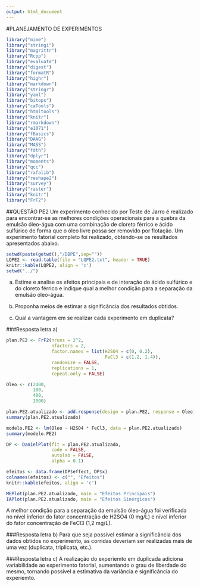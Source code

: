 ```yaml
---
output: html_document
---
```

#PLANEJAMENTO DE EXPERIMENTOS
```r
library("mime")
library("stringi")
library("magrittr") 
library("Rcpp")
library("evaluate")
library("digest")
library("formatR")
library("highr")
library("markdown")
library("stringr")
library("yaml")
library("bitops")
library("caTools")
library("htmltools")
library("knitr")
library("rmarkdown")
library("e1071")
library("fBasics")
library("DAAG")
library("MASS")
library("fdth")
library("dplyr")
library("moments")
library("qcc")
library("rafalib")
library("reshape2")
library("survey")
library("raster")
library("knitr")
library("FrF2")
```

##QUESTÃO PE2
Um experimento conhecido por Teste de Jarro é realizado para encontrar-se as melhores condições operacionais para a quebra da emulsão óleo-água com uma combinação de cloreto férrico e ácido sulfúrico de forma que o óleo livre possa ser removido por flotação. Um experimento fatorial completo foi realizado, obtendo-se os resultados apresentados abaixo.

```r
setwd(paste(getwd(),"/DBPE",sep=""))
LQPE2 <- read.table(file = "LQPE2.txt", header = TRUE)
knitr::kable(LQPE2, align = 'c')
setwd("../")
```


a) Estime e analise os efeitos principais e de interação do ácido sulfúrico e do cloreto férrico e indique qual a melhor condição para a separação da emulsão óleo-água.

b) Proponha meios de estimar a significância dos resultados obtidos.

c) Qual a vantagem em se realizar cada experimento em duplicata?

###Resposta letra a)
```r
plan.PE2 <- FrF2(nruns = 2^2,
                 nfactors = 2,
                 factor.names = list(H2SO4 = c(0, 0.2),
                                     FeCl3 = c(1.2, 1.4)),
                 randomize = FALSE,
                 replications = 1,
                 repeat.only = FALSE)

Oleo <- c(2400,
          100,
          400,
          1000)

plan.PE2.atualizado <- add.response(design = plan.PE2, response = Oleo)
summary(plan.PE2.atualizado)

modelo.PE2 <- lm(Oleo ~ H2SO4 * FeCl3, data = plan.PE2.atualizado)
summary(modelo.PE2)

DP <- DanielPlot(fit = plan.PE2.atualizado,
                 code = FALSE,
                 autolab = FALSE,
                 alpha = 0.1)

efeitos <- data.frame(DP$effect, DP$x)
colnames(efeitos) <- c("", "Efeitos")
knitr::kable(efeitos, align = 'c')

MEPlot(plan.PE2.atualizado, main = "Efeitos Principais")
IAPlot(plan.PE2.atualizado, main = "Efeitos Sinérgicos")
```

A melhor condição para a separação da emulsão óleo-água foi verificada no nível inferior do fator concentração de H2SO4 (0 mg/L) e nível inferior do fator concentração de FeCl3 (1,2 mg/L).

###Resposta letra b)
Para que seja possível estimar a significância dos dados obtidos no experimento, as corridas deveriam ser realizadas mais de uma vez (duplicata, triplicata, etc.).

###Resposta letra c)
A realização do experiemto em duplicada adiciona variabilidade ao experimento fatorial, aumentando o grau de liberdade do mesmo, tornando possível a estimativa da variância e significância do experiemto.